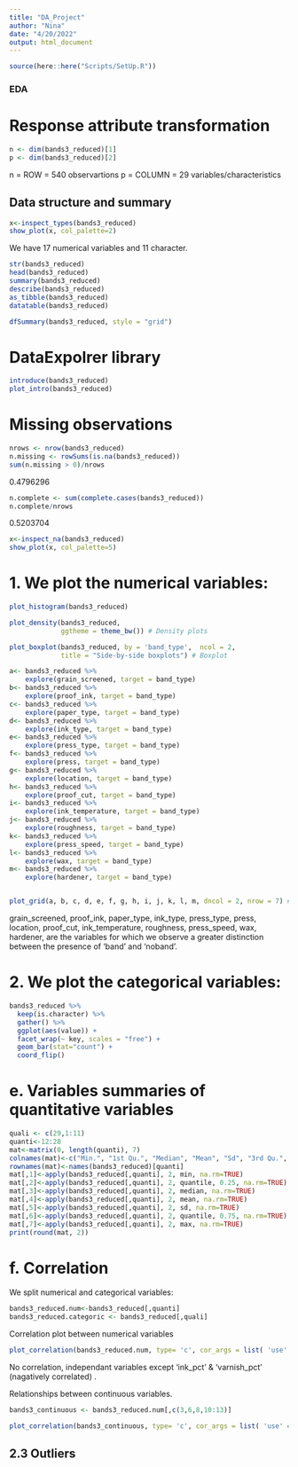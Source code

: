 ```yaml
---
title: "DA_Project"
author: "Nina"
date: "4/20/2022"
output: html_document
---
```


```r
source(here::here("Scripts/SetUp.R"))
```

### EDA


# Response attribute transformation
 
```r
n <- dim(bands3_reduced)[1]
p <- dim(bands3_reduced)[2]
```
n = ROW = 540 observartions 
p = COLUMN = 29 variables/characteristics

## Data structure and summary

```r
x<-inspect_types(bands3_reduced)
show_plot(x, col_palette=2)
```
We have 17 numerical variables and 11 character. 
 
```r
str(bands3_reduced)
head(bands3_reduced)
summary(bands3_reduced)
describe(bands3_reduced)
as_tibble(bands3_reduced)
datatable(bands3_reduced)
```

```r
dfSummary(bands3_reduced, style = "grid")
```

# DataExpolrer library

```r
introduce(bands3_reduced)
plot_intro(bands3_reduced)
```


# Missing observations
```r
nrows <- nrow(bands3_reduced)
n.missing <- rowSums(is.na(bands3_reduced))
sum(n.missing > 0)/nrows
```
0.4796296
```r
n.complete <- sum(complete.cases(bands3_reduced))
n.complete/nrows
```
0.5203704

```r
x<-inspect_na(bands3_reduced)
show_plot(x, col_palette=5)
```

# 1. We plot the numerical variables: 

```r
plot_histogram(bands3_reduced)
```

```r
plot_density(bands3_reduced,
             ggtheme = theme_bw()) # Density plots
```

```r
plot_boxplot(bands3_reduced, by = 'band_type',  ncol = 2,
             title = "Side-by-side boxplots") # Boxplot

```
```r
a<- bands3_reduced %>%
    explore(grain_screened, target = band_type)
b<- bands3_reduced %>%
    explore(proof_ink, target = band_type)
c<- bands3_reduced %>%
    explore(paper_type, target = band_type)
d<- bands3_reduced %>%
    explore(ink_type, target = band_type)
e<- bands3_reduced %>%
    explore(press_type, target = band_type)
f<- bands3_reduced %>%
    explore(press, target = band_type)
g<- bands3_reduced %>%
    explore(location, target = band_type)
h<- bands3_reduced %>%
    explore(proof_cut, target = band_type)
i<- bands3_reduced %>%
    explore(ink_temperature, target = band_type)
j<- bands3_reduced %>%
    explore(roughness, target = band_type)
k<- bands3_reduced %>%
    explore(press_speed, target = band_type)
l<- bands3_reduced %>%
    explore(wax, target = band_type)
m<- bands3_reduced %>%
    explore(hardener, target = band_type)


plot_grid(a, b, c, d, e, f, g, h, i, j, k, l, m, dncol = 2, nrow = 7) #affichage pas ouf, à revoir

```
grain_screened, proof_ink, paper_type, ink_type, press_type, press, location, proof_cut, ink_temperature, roughness,  press_speed, wax, hardener, are the variables for which we observe a greater distinction between the presence of 'band' and 'noband'.

# 2. We plot the categorical variables: 

```r
bands3_reduced %>%
  keep(is.character) %>%
  gather() %>%
  ggplot(aes(value)) +
  facet_wrap(~ key, scales = "free") +
  geom_bar(stat="count") +
  coord_flip()
```


# e. Variables summaries of quantitative variables 
```r
quali <- c(29,1:11)
quanti<-12:28
mat<-matrix(0, length(quanti), 7)
colnames(mat)<-c("Min.", "1st Qu.", "Median", "Mean", "Sd", "3rd Qu.", "Max.")
rownames(mat)<-names(bands3_reduced)[quanti]
mat[,1]<-apply(bands3_reduced[,quanti], 2, min, na.rm=TRUE)
mat[,2]<-apply(bands3_reduced[,quanti], 2, quantile, 0.25, na.rm=TRUE)
mat[,3]<-apply(bands3_reduced[,quanti], 2, median, na.rm=TRUE)
mat[,4]<-apply(bands3_reduced[,quanti], 2, mean, na.rm=TRUE)
mat[,5]<-apply(bands3_reduced[,quanti], 2, sd, na.rm=TRUE)
mat[,6]<-apply(bands3_reduced[,quanti], 2, quantile, 0.75, na.rm=TRUE)
mat[,7]<-apply(bands3_reduced[,quanti], 2, max, na.rm=TRUE)
print(round(mat, 2))
```


# f. Correlation 

We split numerical and categorical variables: 
```r
bands3_reduced.num<-bands3_reduced[,quanti]
bands3_reduced.categoric <- bands3_reduced[,quali]
```

Correlation plot between numerical variables
```r
plot_correlation(bands3_reduced.num, type= 'c', cor_args = list( 'use' = 'complete.obs'))
```
No correlation, independant variables except 'ink_pct' & 'varnish_pct' (nagatively correlated) .

Relationships between continuous variables.
```r
bands3_continuous <- bands3_reduced.num[,c(3,6,8,10:13)]

plot_correlation(bands3_continuous, type= 'c', cor_args = list( 'use' = 'complete.obs'))
```


## 2.3 Outliers
 







